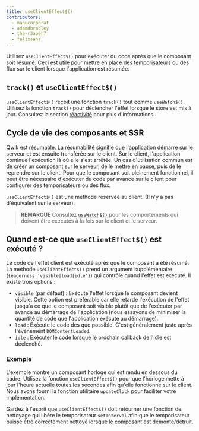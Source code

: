 ```yaml
---
title: useClientEffect$()
contributors:
  - manucorporat
  - adamdbradley
  - the-r3aper7
  - felixsanz
---
```


Utilisez `useClientEffect$()` pour exécuter du code après que le composant soit résumé. Ceci est utile pour mettre en place des temporisateurs ou des flux sur le client lorsque l'application est résumée.

## `track()` et `useClientEffect$()`

`useClientEffect$()` reçoit une fonction `track()` tout comme `useWatch$()`. Utilisez la fonction `track()` pour déclencher l'effet lorsque le store est mis à jour. Consultez la section [réactivité](../../../tutorial/reactivity/explicit/index.mdx) pour plus d'informations.

## Cycle de vie des composants et SSR

Qwik est résumable. La résumabilité signifie que l'application démarre sur le serveur et est ensuite transférée sur le client. Sur le client, l'application continue l'exécution là où elle s'est arrêtée. Un cas d'utilisation commun est de créer un composant sur le serveur, de le mettre en pause, puis de le reprendre sur le client. Pour que le composant soit pleinement fonctionnel, il peut être nécessaire d'exécuter du code par avance sur le client pour configurer des temporisateurs ou des flux.

`useClientEffect$()` est une méthode réservée au client. (Il n'y a pas d'équivalent sur le serveur).

> **REMARQUE** Consultez [`useWatch$()`](/docs/components/lifecycle/index.mdx#usewatch) pour les comportements qui doivent être exécutés à la fois sur le client et le serveur.

## Quand est-ce que `useClientEffect$()` est exécuté ?

Le code de l'effet client est exécuté après que le composant a été résumé. La méthode `useClientEffect$()` prend un argument supplémentaire (`{eagerness:'visible|load|idle'}`) qui contrôle quand l'effet est exécuté. Il existe trois options :
- `visible` (par défaut) : Exécute l'effet lorsque le composant devient visible. Cette option est préférable car elle retarde l'exécution de l'effet jusqu'à ce que le composant soit visible plutôt que de l'exécuter par avance au démarrage de l'application (nous essayons de minimiser la quantité de code que l'application exécute au démarrage).
- `load` : Exécute le code dès que possible. C'est généralement juste après l'événement `DOMContentLoaded`.
- `idle` : Exécuter le code lorsque le prochain callback de l'idle est déclenché.

### Exemple

L'exemple montre un composant horloge qui est rendu en dessous du cadre. Utilisez la fonction `useClientEffect$()` pour que l'horloge mette à jour l'heure actuelle toutes les secondes afin qu'elle fonctionne sur le client. Nous avons fourni la fonction utilitaire `updateClock` pour faciliter votre implémentation.

Gardez à l'esprit que `useClientEffect$()` doit retourner une fonction de nettoyage qui libère le temporisateur `setInterval` afin que le temporisateur puisse être correctement nettoyé lorsque le composant est démonté/détruit.
